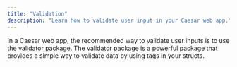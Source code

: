 ```yaml
---
title: "Validation"
description: "Learn how to validate user input in your Caesar web app."
---
```


In a Caesar web app, the recommended way to validate user inputs is to use the [validator package](https://github.com/go-playground/validator). 
The validator package is a powerful package that provides a simple way to validate data by using tags in your structs.
